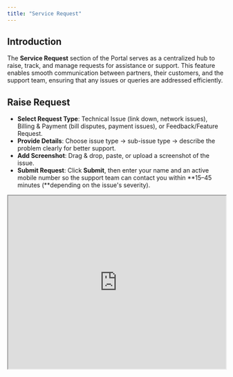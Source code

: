 ```yaml
---
title: "Service Request"
---
```


## Introduction

The **Service Request** section of the Portal serves as a centralized hub  to raise, track, and manage requests for assistance or support. This feature enables smooth communication between partners, their customers, and the support team, ensuring that any issues or queries are addressed efficiently.

## Raise Request

- **Select Request Type**: Technical Issue (link down, network issues), Billing & Payment (bill disputes, payment issues), or Feedback/Feature Request.
- **Provide Details**: Choose issue type → sub-issue type → describe the problem clearly for better support.
- **Add Screenshot**: Drag & drop, paste, or upload a screenshot of the issue.
- **Submit Request**: Click **Submit**, then enter your name and an active mobile number so the support team can contact you within \*\*15–45 minutes (\*\*depending on the issue's severity).

<iframe width="100%" height="400px" src="https://app.sharefable.com/embed/demo/raise-service-request-4ghqet1godtl126l" allowfullscreen />

## All Requests

View and track the status of requests.

- **Check Status**: See if a request is **Open** or **Resolved**.
- **Search Requests**: Search by email ID to view specific tickets.

<iframe width="100%" height="400px" src="https://app.sharefable.com/embed/demo/all-raised-request-sbtrfxo6p1t14evi" allowfullscreen />